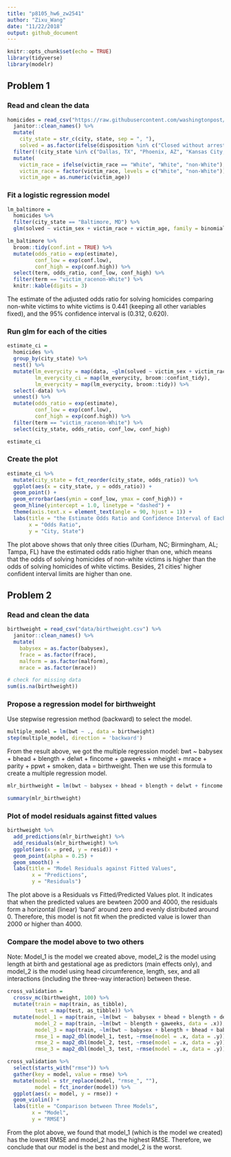 ```yaml
---
title: "p8105_hw6_zw2541"
author: "Zixu_Wang"
date: "11/22/2018"
output: github_document
---
```


```r
knitr::opts_chunk$set(echo = TRUE)
library(tidyverse)
library(modelr)
```

## Problem 1

### Read and clean the data

```r
homicides = read_csv("https://raw.githubusercontent.com/washingtonpost/data-homicides/master/homicide-data.csv") %>% 
  janitor::clean_names() %>% 
  mutate(
    city_state = str_c(city, state, sep = ", "),
    solved = as.factor(ifelse(disposition %in% c("Closed without arrest", "Open/No arrest"), 0, 1))) %>% 
  filter(!(city_state %in% c("Dallas, TX", "Phoenix, AZ", "Kansas City, MO", "Tulsa, AL"))) %>% 
  mutate(
    victim_race = ifelse(victim_race == "White", "White", "non-White"),
    victim_race = factor(victim_race, levels = c("White", "non-White")),
    victim_age = as.numeric(victim_age))
```

### Fit a logistic regression model

```r
lm_baltimore =
  homicides %>% 
  filter(city_state == "Baltimore, MD") %>% 
  glm(solved ~ victim_sex + victim_race + victim_age, family = binomial, data = .)

lm_baltimore %>% 
  broom::tidy(conf.int = TRUE) %>% 
  mutate(odds_ratio = exp(estimate),
         conf_low = exp(conf.low),
         conf_high = exp(conf.high)) %>% 
  select(term, odds_ratio, conf_low, conf_high) %>% 
  filter(term == "victim_racenon-White") %>% 
  knitr::kable(digits = 3)
```

The estimate of the adjusted odds ratio for solving homicides comparing non-white victims to white victims is 0.441 (keeping all other variables fixed), and the 95% confidence interval is (0.312, 0.620).

### Run glm for each of the cities 

```r
estimate_ci =   
  homicides %>% 
  group_by(city_state) %>% 
  nest() %>% 
  mutate(lm_everycity = map(data, ~glm(solved ~ victim_sex + victim_race + victim_age, family = binomial, data = .x)),
         lm_everycity_ci = map(lm_everycity, broom::confint_tidy),
         lm_everycity = map(lm_everycity, broom::tidy)) %>%
  select(-data) %>% 
  unnest() %>% 
  mutate(odds_ratio = exp(estimate),
         conf_low = exp(conf.low),
         conf_high = exp(conf.high)) %>% 
  filter(term == "victim_racenon-White") %>%
  select(city_state, odds_ratio, conf_low, conf_high)

estimate_ci 
```

### Create the plot

```r
estimate_ci %>% 
  mutate(city_state = fct_reorder(city_state, odds_ratio)) %>% 
  ggplot(aes(x = city_state, y = odds_ratio)) +
  geom_point() +
  geom_errorbar(aes(ymin = conf_low, ymax = conf_high)) +
  geom_hline(yintercept = 1.0, linetype = "dashed") +
  theme(axis.text.x = element_text(angle = 90, hjust = 1)) +
  labs(title = "the Estimate Odds Ratio and Confidence Interval of Each City",
       x = "Odds Ratio",
       y = "City, State")
```

The plot above shows that only three cities (Durham, NC; Birmingham, AL; Tampa, FL) have the estimated odds ratio higher than one, which means that the odds of solving homicides of non-white victims is higher than the odds of solving homicides of white victims. Besides, 21 cities' higher confident interval limits are higher than one.

## Problem 2

### Read and clean the data

```r
birthweight = read_csv("data/birthweight.csv") %>% 
  janitor::clean_names() %>% 
  mutate(
    babysex = as.factor(babysex), 
    frace = as.factor(frace), 
    malform = as.factor(malform), 
    mrace = as.factor(mrace))

# check for missing data
sum(is.na(birthweight))
```
 
### Propose a regression model for birthweight

Use stepwise regression method (backward) to select the model.

```r
multiple_model = lm(bwt ~ ., data = birthweight)
step(multiple_model, direction = 'backward')
```

From the result above, we got the multiple regression model: bwt ~ babysex + bhead + blength + delwt + fincome + gaweeks + mheight + mrace + parity + ppwt + smoken, data = birthweight. Then we use this formula to create a multiple regression model.

```r
mlr_birthweight = lm(bwt ~ babysex + bhead + blength + delwt + fincome +  gaweeks + mheight + mrace + parity + ppwt + smoken, data = birthweight)

summary(mlr_birthweight)
```

### Plot of model residuals against fitted values 

```r
birthweight %>% 
  add_predictions(mlr_birthweight) %>% 
  add_residuals(mlr_birthweight) %>% 
  ggplot(aes(x = pred, y = resid)) + 
  geom_point(alpha = 0.25) + 
  geom_smooth() + 
  labs(title = "Model Residuals against Fitted Values",
        x = "Predictions",
        y = "Residuals")
```

The plot above is a Residuals vs Fitted/Predicted Values plot. It indicates that when the predicted values are bewteen 2000 and 4000, the residuals form a horizontal (linear) 'band' around zero and evenly distributed around 0. Therefore, this model is not fit when the predicted value is lower than 2000 or higher than 4000.

### Compare the model above to two others

Note: Model_1 is the model we created above, model_2 is the model using length at birth and gestational age as predictors (main effects only), and model_2 is the model using head circumference, length, sex, and all interactions (including the three-way interaction) between these.

```r
cross_validation = 
  crossv_mc(birthweight, 100) %>%
  mutate(train = map(train, as_tibble),
         test = map(test, as_tibble)) %>% 
  mutate(model_1 = map(train, ~lm(bwt ~  babysex + bhead + blength + delwt + fincome + gaweeks + mheight + mrace + parity + ppwt + smoken, data = .x)),
         model_2 = map(train, ~lm(bwt ~ blength + gaweeks, data = .x)),
         model_3 = map(train, ~lm(bwt ~ babysex + blength + bhead + babysex * blength + babysex * bhead + blength * bhead + babysex * blength * bhead, data = .x)),
         rmse_1 = map2_dbl(model_1, test, ~rmse(model = .x, data = .y)),
         rmse_2 = map2_dbl(model_2, test, ~rmse(model = .x, data = .y)),
         rmse_3 = map2_dbl(model_3, test, ~rmse(model = .x, data = .y)))

cross_validation %>% 
  select(starts_with("rmse")) %>% 
  gather(key = model, value = rmse) %>% 
  mutate(model = str_replace(model, "rmse_", ""),
         model = fct_inorder(model)) %>% 
  ggplot(aes(x = model, y = rmse)) + 
  geom_violin() +
  labs(title = "Comparison between Three Models",
        x = "Model",
        y = "RMSE")
```

From the plot above, we found that model_1 (which is the model we created) has the lowest RMSE and model_2 has the highest RMSE. Therefore, we conclude that our model is the best and model_2 is the worst.